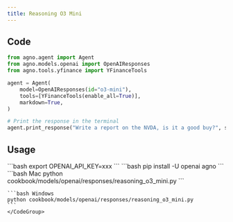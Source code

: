 ```yaml
---
title: Reasoning O3 Mini
---
```


## Code

```python cookbook/models/openai/responses/reasoning_o3_mini.py
from agno.agent import Agent
from agno.models.openai import OpenAIResponses
from agno.tools.yfinance import YFinanceTools

agent = Agent(
    model=OpenAIResponses(id="o3-mini"),
    tools=[YFinanceTools(enable_all=True)],
    markdown=True,
)

# Print the response in the terminal
agent.print_response("Write a report on the NVDA, is it a good buy?", stream=True)

```

## Usage

<Steps>
  <Snippet file="create-venv-step.mdx" />

  <Step title="Set your API key">
    ```bash
    export OPENAI_API_KEY=xxx
    ```
  </Step>

  <Step title="Install libraries">
    ```bash
    pip install -U openai agno
    ```
  </Step>

  <Step title="Run Agent">
    <CodeGroup>
    ```bash Mac
    python cookbook/models/openai/responses/reasoning_o3_mini.py
    ```

    ```bash Windows
    python cookbook/models/openai/responses/reasoning_o3_mini.py
    ```
    </CodeGroup>
  </Step>
</Steps>
